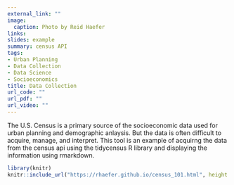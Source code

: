 ```yaml
---
external_link: ""
image:
  caption: Photo by Reid Haefer
links:
slides: example
summary: census API
tags:
- Urban Planning
- Data Collection
- Data Science
- Socioeconomics
title: Data Collection
url_code: ""
url_pdf: ""
url_video: ""
---
```


The U.S. Census is a primary source of the socioeconomic data used for urban planning and demographic anlaysis. But the data is often difficult to acquire, manage, and interpret. This tool is an example of acquirng the data from the census api using the tidycensus R library and displaying the information using rmarkdown.


```r
library(knitr)
knitr::include_url("https://rhaefer.github.io/census_101.html", height = "800px")
```
